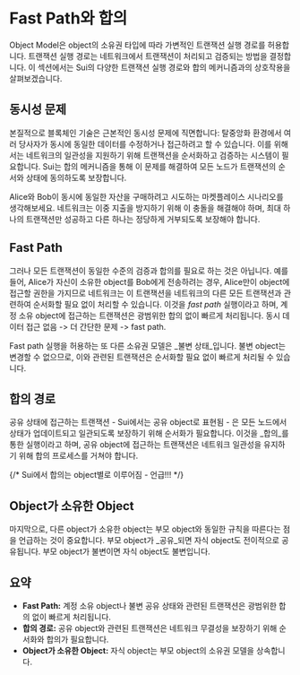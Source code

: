 # Fast Path와 합의

Object Model은 object의 소유권 타입에 따라 가변적인 트랜잭션 실행 경로를 허용합니다.
트랜잭션 실행 경로는 네트워크에서 트랜잭션이 처리되고 검증되는 방법을 결정합니다.
이 섹션에서는 Sui의 다양한 트랜잭션 실행 경로와 합의 메커니즘과의 상호작용을
살펴보겠습니다.

## 동시성 문제

본질적으로 블록체인 기술은 근본적인 동시성 문제에 직면합니다: 탈중앙화 환경에서
여러 당사자가 동시에 동일한 데이터를 수정하거나 접근하려고 할 수 있습니다. 이를 위해서는
네트워크의 일관성을 지원하기 위해 트랜잭션을 순서화하고 검증하는 시스템이 필요합니다. Sui는
합의 메커니즘을 통해 이 문제를 해결하여 모든 노드가 트랜잭션의 순서와 상태에
동의하도록 보장합니다.

Alice와 Bob이 동시에 동일한 자산을 구매하려고 시도하는 마켓플레이스 시나리오를 생각해보세요.
네트워크는 이중 지출을 방지하기 위해 이 충돌을 해결해야 하며, 최대 하나의
트랜잭션만 성공하고 다른 하나는 정당하게 거부되도록 보장해야 합니다.

## Fast Path

그러나 모든 트랜잭션이 동일한 수준의 검증과 합의를 필요로 하는 것은 아닙니다. 예를 들어,
Alice가 자신이 소유한 object를 Bob에게 전송하려는 경우, Alice만이
object에 접근할 권한을 가지므로 네트워크는 이 트랜잭션을 네트워크의 다른 모든 트랜잭션과
관련하여 순서화할 필요 없이 처리할 수 있습니다. 이것을 _fast path_ 실행이라고 하며,
계정 소유 object에 접근하는 트랜잭션은 광범위한 합의 없이 빠르게 처리됩니다.
동시 데이터 접근 없음 -> 더 간단한 문제 -> fast path.

Fast path 실행을 허용하는 또 다른 소유권 모델은 _불변 상태_입니다. 불변
object는 변경할 수 없으므로, 이와 관련된 트랜잭션은 순서화할 필요 없이
빠르게 처리될 수 있습니다.

## 합의 경로

공유 상태에 접근하는 트랜잭션 - Sui에서는 공유 object로 표현됨 - 은
모든 노드에서 상태가 업데이트되고 일관되도록 보장하기 위해 순서화가 필요합니다. 이것을
_합의_를 통한 실행이라고 하며, 공유 object에 접근하는 트랜잭션은 네트워크 일관성을
유지하기 위해 합의 프로세스를 거쳐야 합니다.

{/* Sui에서 합의는 object별로 이루어짐 - 언급!!! */}

## Object가 소유한 Object

마지막으로, 다른 object가 소유한 object는 부모 object와 동일한 규칙을 따른다는 점을
언급하는 것이 중요합니다. 부모 object가 _공유_되면 자식 object도 전이적으로
공유됩니다. 부모 object가 불변이면 자식 object도 불변입니다.

## 요약

- **Fast Path:** 계정 소유 object나 불변 공유 상태와 관련된 트랜잭션은
  광범위한 합의 없이 빠르게 처리됩니다.
- **합의 경로:** 공유 object와 관련된 트랜잭션은 네트워크 무결성을 보장하기 위해
  순서화와 합의가 필요합니다.
- **Object가 소유한 Object:** 자식 object는 부모 object의 소유권 모델을 상속합니다.
